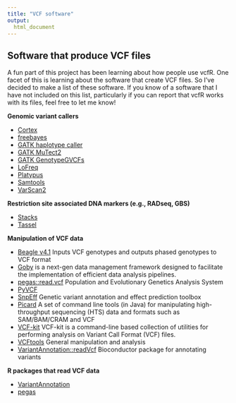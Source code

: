 ```yaml
---
title: "VCF software"
output:
  html_document
---
```




## Software that produce VCF files


A fun part of this project has been learning about how people use vcfR.
One facet of this is learning about the software that create VCF files.
So I've decided to make a list of these software.
If you know of a software that I have not included on this list, particularly if you can report that vcfR works with its files, feel free to let me know!


**Genomic variant callers**

* [Cortex](http://cortexassembler.sourceforge.net/)
* [freebayes](https://github.com/ekg/freebayes)
* [GATK haplotype caller](https://www.broadinstitute.org/gatk/guide/tooldocs/org_broadinstitute_gatk_tools_walkers_haplotypecaller_HaplotypeCaller.php)
* [GATK MuTect2](https://www.broadinstitute.org/gatk/guide/tooldocs/org_broadinstitute_gatk_tools_walkers_cancer_m2_MuTect2.php)
* [GATK GenotypeGVCFs](https://www.broadinstitute.org/gatk/guide/tooldocs/org_broadinstitute_gatk_tools_walkers_variantutils_GenotypeGVCFs.php)
* [LoFreq](http://csb5.github.io/lofreq/)
* [Platypus](http://www.well.ox.ac.uk/platypus)
* [Samtools](http://www.htslib.org/)
* [VarScan2](http://dkoboldt.github.io/varscan/)


**Restriction site associated DNA markers (e.g., RADseq, GBS)**

* [Stacks](http://catchenlab.life.illinois.edu/stacks/)
* [Tassel](http://www.maizegenetics.net/#!tassel/c17q9)

**Manipulation of VCF data**

* [Beagle v4.1](https://faculty.washington.edu/browning/beagle/beagle.html) Inputs VCF genotypes and outputs phased genotypes to VCF format
* [Goby](http://campagnelab.org/software/goby/) is a next-gen data management framework designed to facilitate the implementation of efficient data analysis pipelines.
* [pegas::read.vcf](https://cran.r-project.org/package=pegas) Population and Evolutionary Genetics Analysis System
* [PyVCF](https://pyvcf.readthedocs.io/en/latest/)
* [SnpEff](http://snpeff.sourceforge.net/) Genetic variant annotation and effect prediction toolbox
* [Picard](http://broadinstitute.github.io/picard/index.html) A set of command line tools (in Java) for manipulating high-throughput sequencing (HTS) data and formats such as SAM/BAM/CRAM and VCF
* [VCF-kit](https://github.com/AndersenLab/VCF-kit) VCF-kit is a command-line based collection of utilities for performing analysis on Variant Call Format (VCF) files.
* [VCFtools](https://vcftools.github.io/) General manipulation and analysis
* [VariantAnnotation::readVcf](https://bioconductor.org/packages/release/bioc/html/VariantAnnotation.html) Bioconductor package for annotating variants

**R packages that read VCF data**

* [VariantAnnotation](https://bioconductor.org/packages/release/bioc/html/VariantAnnotation.html)
* [pegas](https://cran.r-project.org/package=pegas)

